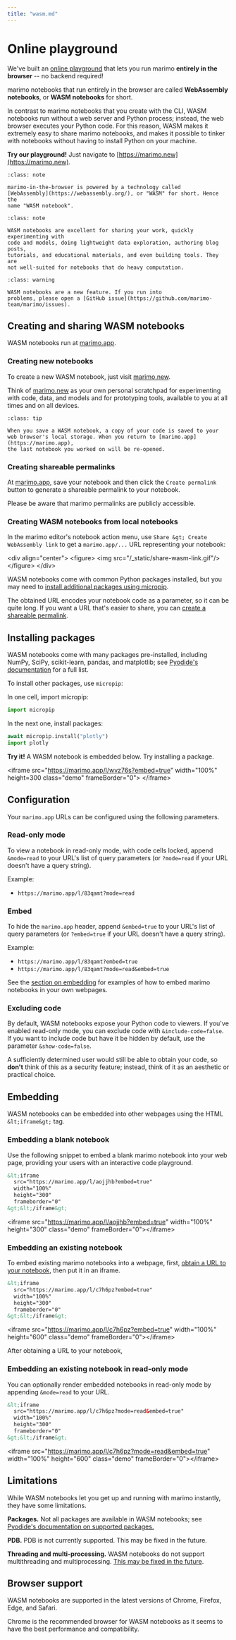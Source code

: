 ```yaml
---
title: "wasm.md"
---
```


# Online playground

We've built an [online playground](https://marimo.app) that lets you
run marimo **entirely in the browser** -- no backend required!

marimo notebooks that run entirely in the browser are called **WebAssembly
notebooks**, or **WASM notebooks** for short.

In contrast to marimo notebooks that you create with the CLI, WASM notebooks
run without a web server and Python process; instead, the web browser executes
your Python code. For this reason, WASM makes it extremely easy to
share marimo notebooks, and makes it possible to tinker with notebooks without
having to install Python on your machine.

**Try our playground!** Just navigate to
[https://marimo.new](https://marimo.new).

```{admonition} WASM?
:class: note

marimo-in-the-browser is powered by a technology called
[WebAssembly](https://webassembly.org/), or "WASM" for short. Hence the
name "WASM notebook".
```

```{admonition} When should I use WASM notebooks?
:class: note

WASM notebooks are excellent for sharing your work, quickly experimenting with
code and models, doing lightweight data exploration, authoring blog posts,
tutorials, and educational materials, and even building tools. They are
not well-suited for notebooks that do heavy computation.
```

```{admonition} Issues?
:class: warning

WASM notebooks are a new feature. If you run into
problems, please open a [GitHub issue](https://github.com/marimo-team/marimo/issues).
```

## Creating and sharing WASM notebooks

WASM notebooks run at [marimo.app](https://marimo.app).

### Creating new notebooks

To create a new WASM notebook, just visit
[marimo.new](https://marimo.new).

Think of [marimo.new](https://marimo.new) as your own personal
scratchpad for experimenting with code, data, and models and for prototyping
tools, available to you at all times and on all devices.

```{admonition} Saving WASM notebooks
:class: tip

When you save a WASM notebook, a copy of your code is saved to your
web browser's local storage. When you return to [marimo.app](https://marimo.app),
the last notebook you worked on will be re-opened.
```

### Creating shareable permalinks

At [marimo.app](https://marimo.app), save your notebook and then click the
`Create permalink` button to generate a shareable permalink to your
notebook.

Please be aware that marimo permalinks are publicly accessible.

### Creating WASM notebooks from local notebooks

In the marimo editor's notebook action menu, use `Share &gt; Create WebAssembly
link` to get a `marimo.app/...` URL representing your notebook:

&lt;div align="center"&gt;
&lt;figure&gt;
&lt;img src="/_static/share-wasm-link.gif"/&gt;
&lt;/figure&gt;
&lt;/div&gt;

WASM notebooks come with common Python packages installed, but you may need to
[install additional packages using micropip](#installing-packages).

The obtained URL encodes your notebook code as a parameter, so it can be
quite long. If you want a URL that's easier to share, you can [create a
shareable permalink](#creating-shareable-permalinks).

## Installing packages

WASM notebooks come with many packages pre-installed, including
NumPy, SciPy, scikit-learn, pandas, and matplotlib; see [Pyodide's
documentation](https://pyodide.org/en/stable/usage/packages-in-pyodide.html)
for a full list.

To install other packages, use `micropip`:

In one cell, import micropip:

```python
import micropip
```

In the next one, install packages:

```python
await micropip.install("plotly")
import plotly
```

**Try it!** A WASM notebook is embedded below. Try installing a package.

&lt;iframe src="https://marimo.app/l/wvz76s?embed=true" width="100%" height=300 class="demo" frameBorder="0"&gt;
&lt;/iframe&gt;

## Configuration

Your `marimo.app` URLs can be configured using the following parameters.

### Read-only mode

To view a notebook in read-only mode, with
code cells locked, append `&mode=read` to your URL's list of query parameters
(or `?mode=read` if your URL doesn't have a query string).

Example:

- `https://marimo.app/l/83qamt?mode=read`

### Embed

To hide the `marimo.app` header, append `&embed=true` to your URL's list of query
parameters (or `?embed=true` if your URL doesn't have a query string).

Example:

- `https://marimo.app/l/83qamt?embed=true`
- `https://marimo.app/l/83qamt?mode=read&embed=true`

See the [section on embedding](#embedding) for examples of how to embed marimo
notebooks in your own webpages.

### Excluding code

By default, WASM notebooks expose your Python code to viewers. If you've
enabled read-only mode, you can exclude code with
`&include-code=false`. If you want to include code but have it be hidden
by default, use the parameter `&show-code=false`.

A sufficiently determined user would still be able
to obtain your code, so **don't** think of this as a security feature; instead,
think of it as an aesthetic or practical choice.

## Embedding

WASM notebooks can be embedded into other webpages using the HTML `&lt;iframe&gt;`
tag.

### Embedding a blank notebook

Use the following snippet to embed a blank marimo notebook into your web page,
providing your users with an interactive code playground.

```html
&lt;iframe
  src="https://marimo.app/l/aojjhb?embed=true"
  width="100%"
  height="300"
  frameborder="0"
&gt;&lt;/iframe&gt;
```

&lt;iframe src="https://marimo.app/l/aojjhb?embed=true" width="100%" height="300" class="demo" frameBorder="0"&gt;&lt;/iframe&gt;

### Embedding an existing notebook

To embed existing marimo notebooks into a webpage, first, [obtain a
URL to your notebook](#creating-and-sharing-wasm-notebooks), then put it in an iframe.

```html
&lt;iframe
  src="https://marimo.app/l/c7h6pz?embed=true"
  width="100%"
  height="300"
  frameborder="0"
&gt;&lt;/iframe&gt;
```

&lt;iframe src="https://marimo.app/l/c7h6pz?embed=true" width="100%" height="600" class="demo" frameBorder="0"&gt;&lt;/iframe&gt;

After obtaining a URL to your
notebook,

### Embedding an existing notebook in read-only mode

You can optionally render embedded notebooks in read-only mode by appending
`&mode=read` to your URL.

```html
&lt;iframe
  src="https://marimo.app/l/c7h6pz?mode=read&embed=true"
  width="100%"
  height="300"
  frameborder="0"
&gt;&lt;/iframe&gt;
```

&lt;iframe src="https://marimo.app/l/c7h6pz?mode=read&embed=true" width="100%" height="600" class="demo" frameBorder="0"&gt;&lt;/iframe&gt;

## Limitations

While WASM notebooks let you get up and running with marimo instantly, they
have some limitations.

**Packages.** Not all packages are available in WASM notebooks; see [Pyodide's
documentation on supported packages.](https://pyodide.org/en/stable/usage/packages-in-pyodide.html)

**PDB.** PDB is not currently supported. This may be fixed in the future.

**Threading and multi-processing.** WASM notebooks do not support multithreading
and multiprocessing. [This may be fixed in the future](https://github.com/pyodide/pyodide/issues/237).

## Browser support

WASM notebooks are supported in the latest versions of Chrome, Firefox, Edge, and Safari.

Chrome is the recommended browser for WASM notebooks as it seems to have the
best performance and compatibility.
